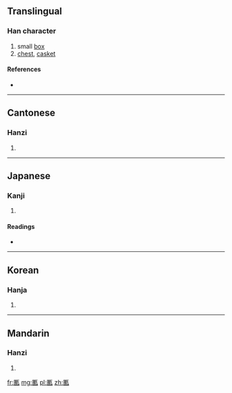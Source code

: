 {{also|匦}}
==Translingual==

===Han character===
{{Han char|rn=22|rad=匚|as=09|sn=11|four=7171<sub>1</sub>|canj=尸十十弓 (SJJN)|ids=⿷[[匚]][[軌]]}}

# small [[box]]
# [[chest]], [[casket]]

====References====
* {{Han ref|kx=0154.090|dkj=02639|dj=0346.140|hdz=10087.080|uh=532D|ud=21293|bh=D46F|bd=54383}}

----

==Cantonese==

===Hanzi===
{{yue-hanzi|jyut=|y=gwai2|sim=匦}}

# {{defn|lang=yue|sort=匚09}}

----

==Japanese==

===Kanji===
{{ja-kanji|grade=|rs=匚09}}

# {{defn|lang=ja|sort=匚09}}

====Readings====
* {{ja-readings|on=[[き]] (ki)|kun=[[はこ]] (hako), [[くくる]] (kukuru)}}

----

==Korean==

===Hanja===
{{ko-hanja|hangeul=궤|rv=gwe|mr=kwe}}

# {{defn|lang=ko|sort=匚09}}

----

==Mandarin==

===Hanzi===
{{cmn-hanzi|sim=匦|pin=[[guǐ]] ([[gui3]])|wg=kuei<sup>3</sup>}}

# {{defn|lang=cmn|sort=匚09}}

[[fr:匭]]
[[mg:匭]]
[[pl:匭]]
[[zh:匭]]